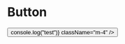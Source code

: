 <!-- Button.stories.mdx -->



<Meta title="Button" component={Button} />

# Button

<Story name="Primary">
  <Button
    label="label"
    bgColor={defaultTheme.colors.yellow.default}
    bgHoverColor={defaultTheme.colors.yellow.dark}
    onClick={() => console.log("test")}
    className="m-4"
  />
</Story>
